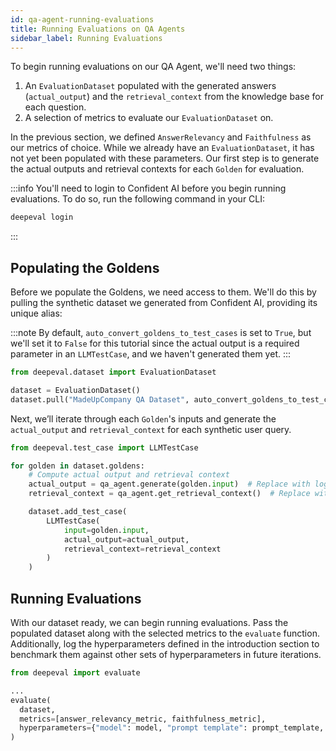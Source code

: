 ```yaml
---
id: qa-agent-running-evaluations
title: Running Evaluations on QA Agents
sidebar_label: Running Evaluations
---
```


To begin running evaluations on our QA Agent, we'll need two things:

1. An `EvaluationDataset` populated with the generated answers (`actual_output`) and the `retrieval_context` from the knowledge base for each question.
2. A selection of metrics to evaluate our `EvaluationDataset` on.

In the previous section, we defined `AnswerRelevancy` and `Faithfulness` as our metrics of choice. While we already have an `EvaluationDataset`, it has not yet been populated with these parameters. Our first step is to generate the actual outputs and retrieval contexts for each `Golden` for evaluation.

:::info
You'll need to login to Confident AI before you begin running evaluations. To do so, run the following command in your CLI:

```bash
deepeval login
```

:::

## Populating the Goldens

Before we populate the Goldens, we need access to them. We'll do this by pulling the synthetic dataset we generated from Confident AI, providing its unique alias:

:::note
By default, `auto_convert_goldens_to_test_cases` is set to `True`, but we'll set it to `False` for this tutorial since the actual output is a required parameter in an `LLMTestCase`, and we haven't generated them yet.
:::

```python
from deepeval.dataset import EvaluationDataset

dataset = EvaluationDataset()
dataset.pull("MadeUpCompany QA Dataset", auto_convert_goldens_to_test_cases=False)
```

Next, we’ll iterate through each `Golden`'s inputs and generate the `actual_output` and `retrieval_context` for each synthetic user query.

```python
from deepeval.test_case import LLMTestCase

for golden in dataset.goldens:
    # Compute actual output and retrieval context
    actual_output = qa_agent.generate(golden.input)  # Replace with logic to compute actual output
    retrieval_context = qa_agent.get_retrieval_context()  # Replace with logic to compute retrieval context

    dataset.add_test_case(
        LLMTestCase(
            input=golden.input,
            actual_output=actual_output,
            retrieval_context=retrieval_context
        )
    )
```

## Running Evaluations

With our dataset ready, we can begin running evaluations. Pass the populated dataset along with the selected metrics to the `evaluate` function. Additionally, log the hyperparameters defined in the introduction section to benchmark them against other sets of hyperparameters in future iterations.

```python
from deepeval import evaluate

...
evaluate(
  dataset,
  metrics=[answer_relevancy_metric, faithfulness_metric],
  hyperparameters={"model": model, "prompt template": prompt_template, "top-k": top_k}
)
```
